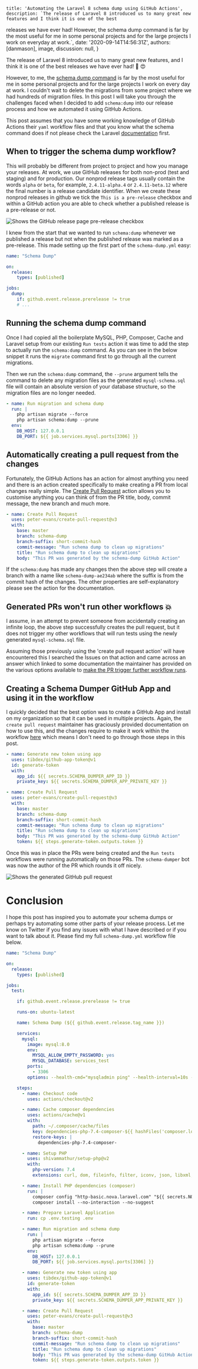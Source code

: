 
    title: 'Automating the Laravel 8 schema dump using GitHub Actions',
    description: `The release of Laravel 8 introduced us to many great new features and I think it is one of the best
releases we have ever had! However, the schema dump command is far by the most useful for me in some personal
projects and for the large projects I work on everyday at work.`,
    date: '2020-09-14T14:56:31Z',
    authors: [danmason],
    image,
    discussion: null,
}

The release of Laravel 8 introduced us to many great new features, and I think it is one of the best releases we have
ever had! :tada: :heart_eyes:

However, to me, the [schema dump command](https://laravel.com/docs/8.x/migrations#squashing-migrations) is far by the
most useful for me in some personal projects and for the large projects I work on every day at work. I couldn't wait
to delete the migrations from some project where we had hundreds of migration files. In this post I will take you
through the challenges faced when I decided to add `schema:dump` into our release process and how we automated it
using GitHub Actions.

<!--more-->

This post assumes that you have some working knowledge of GitHub Actions their `yaml` workflow
files and that you know what the schema command does if not please check the Laravel
[documentation](https://laravel.com/docs/8.x/migrations#squashing-migrations) first.

## When to trigger the schema dump workflow?
This will probably be different from project to project and how you manage your releases. At work, we use GitHub
releases for both non-prod (test and staging) and for production. Our nonprod release tags usually contain the
words `alpha` or `beta`, for example, `2.4.11-alpha.4` or `2.4.11-beta.12` where the final number is a release
candidate identifier. When we create these nonprod releases in github we tick the `This is a pre-release` checkbox and
within a GitHub action you are able to check whether a published release is a pre-release or not.

<img
    className="shadow-lg"
    src={prerelease}
    alt="Shows the GitHub release page pre-release checkbox"
    title="Shows the GitHub release page pre-release checkbox"
/>

I knew from the start that we wanted to run `schema:dump` whenever we published a release but not when the published
release was marked as a pre-release. This made setting up the first part of the `schema-dump.yml` easy:

```yaml
name: "Schema Dump"

on:
  release:
    types: [published]

jobs:
  dump:
    if: github.event.release.prerelease != true
    # ...
```

## Running the schema dump command
Once I had copied all the boilerplate MySQL, PHP, Composer, Cache and Laravel setup from our existing
`Run tests` action it was time to add the step to actually run the `schema:dump` command. As you can see in the below
snippet it runs the `migrate` command first to go through all the current migrations.

Then we run the `schema:dump` command, the `--prune` argument tells the command to delete any migration files as the
generated `mysql-schema.sql` file will contain an absolute version of your database structure, so the migration files
are no longer needed.

```yaml
- name: Run migration and schema dump
  run: |
    php artisan migrate --force
    php artisan schema:dump --prune
  env:
    DB_HOST: 127.0.0.1
    DB_PORT: ${{ job.services.mysql.ports[3306] }}
```

## Automatically creating a pull request from the changes
Fortunately, the GitHub Actions has an action for almost anything you need and there is an action created
specifically to make creating a PR from local changes really simple. The
[Create Pull Request](https://github.com/marketplace/actions/create-pull-request) action allows you to customise
anything you can think of from the PR title, body, commit message, the new branch and much more.

```yaml
- name: Create Pull Request
  uses: peter-evans/create-pull-request@v3
  with:
    base: master
    branch: schema-dump
    branch-suffix: short-commit-hash
    commit-message: "Run schema dump to clean up migrations"
    title: "Run schema dump to clean up migrations"
    body: "This PR was generated by the schema-dump GitHub Action"
```

If the `schema:dump` has made any changes then the above step will create a branch with a name like
`schema-dump-ae234ab` where the suffix is from the commit hash of the changes. The other properties are
self-explanatory please see the action for the documentation.

## Generated PRs won't run other workflows :boom:
I assume, in an attempt to prevent someone from accidentally creating an infinite loop, the above step successfully
creates the pull request, but it does not trigger my other workflows that will run tests using the newly generated
`mysql-schema.sql` file.

Assuming those previously using the 'create pull request action' will have encountered this I searched the Issues on
that action and came across an answer which linked to some documentation the maintainer has provided on the various
options available to
[make the PR trigger further workflow runs](https://github.com/peter-evans/create-pull-request/blob/master/docs/concepts-guidelines.md#workarounds-to-trigger-further-workflow-runs).

## Creating a Schema Dumper GitHub App and using it in the workflow
I quickly decided that the best option was to create a GitHub App and install on my organization so that it can be
used in multiple projects. Again, the `create pull request` maintainer has graciously provided documentation on how to
use this, and the changes require to make it work within the workflow
[here](https://github.com/peter-evans/create-pull-request/blob/master/docs/concepts-guidelines.md#authenticating-with-github-app-generated-tokens)
which means I don't need to go through those steps in this post.

```yaml
- name: Generate new token using app
  uses: tibdex/github-app-token@v1
  id: generate-token
  with:
    app_id: ${{ secrets.SCHEMA_DUMPER_APP_ID }}
    private_key: ${{ secrets.SCHEMA_DUMPER_APP_PRIVATE_KEY }}

- name: Create Pull Request
  uses: peter-evans/create-pull-request@v3
  with:
    base: master
    branch: schema-dump
    branch-suffix: short-commit-hash
    commit-message: "Run schema dump to clean up migrations"
    title: "Run schema dump to clean up migrations"
    body: "This PR was generated by the schema-dump GitHub Action"
    token: ${{ steps.generate-token.outputs.token }}
```

Once this was in place the PRs were being created and the `Run tests` workflows were running automatically on those
PRs. The `schema-dumper` bot was now the author of the PR which rounds it off nicely.

<img
    className="shadow-lg"
    src={pullRequest}
    alt="Shows the generated GitHub pull request"
    title="Shows the generated GitHub pull request"
/>

# Conclusion
I hope this post has inspired you to automate your schema dumps or perhaps try automating some other parts of
your release process. Let me know on Twitter if you find any issues with what I have described or if you want to talk
about it. Please find my full `schema-dump.yml` workflow file below.

```yaml
name: "Schema Dump"

on:
  release:
    types: [published]

jobs:
  test:

    if: github.event.release.prerelease != true

    runs-on: ubuntu-latest

    name: Schema Dump (${{ github.event.release.tag_name }})

    services:
      mysql:
        image: mysql:8.0
        env:
          MYSQL_ALLOW_EMPTY_PASSWORD: yes
          MYSQL_DATABASE: services_test
        ports:
          - 3306
        options: --health-cmd="mysqladmin ping" --health-interval=10s --health-timeout=5s --health-retries=3

    steps:
      - name: Checkout code
        uses: actions/checkout@v2

      - name: Cache composer dependencies
        uses: actions/cache@v1
        with:
          path: ~/.composer/cache/files
          key: dependencies-php-7.4-composer-${{ hashFiles('composer.lock') }}
          restore-keys: |
            dependencies-php-7.4-composer-

      - name: Setup PHP
        uses: shivammathur/setup-php@v2
        with:
          php-version: 7.4
          extensions: curl, dom, fileinfo, filter, iconv, json, libxml, mbstring, openssl, pcntl, pcre, pdo, simplexml, sqlite, pdo_sqlite, tokenizer, xml, xmlwriter, zip

      - name: Install PHP dependencies (composer)
        run: |
          composer config "http-basic.nova.laravel.com" "${{ secrets.NOVA_USERNAME }}" "${{ secrets.NOVA_PASSWORD }}"
          composer install --no-interaction --no-suggest

      - name: Prepare Laravel Application
        run: cp .env.testing .env

      - name: Run migration and schema dump
        run: |
          php artisan migrate --force
          php artisan schema:dump --prune
        env:
          DB_HOST: 127.0.0.1
          DB_PORT: ${{ job.services.mysql.ports[3306] }}

      - name: Generate new token using app
        uses: tibdex/github-app-token@v1
        id: generate-token
        with:
          app_id: ${{ secrets.SCHEMA_DUMPER_APP_ID }}
          private_key: ${{ secrets.SCHEMA_DUMPER_APP_PRIVATE_KEY }}

      - name: Create Pull Request
        uses: peter-evans/create-pull-request@v3
        with:
          base: master
          branch: schema-dump
          branch-suffix: short-commit-hash
          commit-message: "Run schema dump to clean up migrations"
          title: "Run schema dump to clean up migrations"
          body: "This PR was generated by the schema-dump GitHub Action"
          token: ${{ steps.generate-token.outputs.token }}

```
